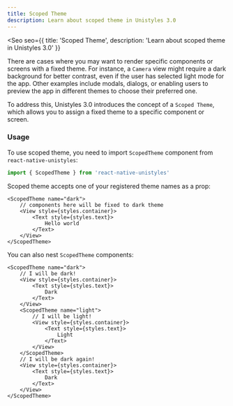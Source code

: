 ```yaml
---
title: Scoped Theme
description: Learn about scoped theme in Unistyles 3.0
---
```



<Seo
    seo={{
        title: 'Scoped Theme',
        description: 'Learn about scoped theme in Unistyles 3.0'
    }}
>

There are cases where you may want to render specific components or screens with a fixed theme. For instance, a `Camera` view might require a dark background for better contrast, even if the user has selected light mode for the app. Other examples include modals, dialogs, or enabling users to preview the app in different themes to choose their preferred one.

To address this, Unistyles 3.0 introduces the concept of a `Scoped Theme`, which allows you to assign a fixed theme to a specific component or screen.

### Usage

To use scoped theme, you need to import `ScopedTheme` component from `react-native-unistyles`:

```ts
import { ScopedTheme } from 'react-native-unistyles'
```

Scoped theme accepts one of your registered theme names as a prop:

```tsx
<ScopedTheme name="dark">
    // components here will be fixed to dark theme
    <View style={styles.container}>
        <Text style={styles.text}>
            Hello world
        </Text>
    </View>
</ScopedTheme>
```

You can also nest `ScopedTheme` components:
```tsx
<ScopedTheme name="dark">
    // I will be dark!
    <View style={styles.container}>
        <Text style={styles.text}>
            Dark
        </Text>
    </View>
    <ScopedTheme name="light">
        // I will be light!
        <View style={styles.container}>
            <Text style={styles.text}>
                Light
            </Text>
        </View>
    </ScopedTheme>
    // I will be dark again!
    <View style={styles.container}>
        <Text style={styles.text}>
            Dark
        </Text>
    </View>
</ScopedTheme>
```

</Seo>
